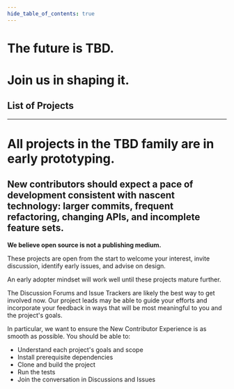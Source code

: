```yaml
---
hide_table_of_contents: true
---
```



<div className="prose prose-pink">

# The future is TBD.

# Join us in shaping it.

## List of Projects

<div className="project-container">
  <ProjectList projects={content.projects} growToFit={false} />
</div>

---

# All projects in the TBD family are in early prototyping.

## New contributors should expect a pace of development consistent with nascent technology: larger commits, frequent refactoring, changing APIs, and incomplete feature sets.

**We believe open source is not a publishing medium.**

These projects are open from the start to welcome your interest, invite discussion, identify early issues, and advise on design.

An early adopter mindset will work well until these projects mature further.

The Discussion Forums and Issue Trackers are likely the best way to get involved now. Our project leads may be able to guide your efforts and incorporate your feedback in ways that will be most meaningful to you and the project's goals.

In particular, we want to ensure the New Contributor Experience is as smooth as possible. You should be able to:

- Understand each project's goals and scope
- Install prerequisite dependencies
- Clone and build the project
- Run the tests
- Join the conversation in Discussions and Issues
<!--stackedit_data:
eyJoaXN0b3J5IjpbLTE2NjA3ODA4ODksLTE3NDQ2MTU1MjBdfQ
==
-->

</div>
